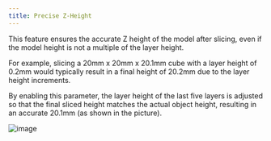 ```yaml
---
title: Precise Z-Height
---
```


This feature ensures the accurate Z height of the model after slicing, even if the model height is not a multiple of the layer height.

For example, slicing a 20mm x 20mm x 20.1mm cube with a layer height of 0.2mm would typically result in a final height of 20.2mm due to the layer height increments.

By enabling this parameter, the layer height of the last five layers is adjusted so that the final sliced height matches the actual object height, resulting in an accurate 20.1mm (as shown in the picture).

![image](https://github.com/SoftFever/OrcaSlicer/assets/103989404/e2d4efab-a8f4-4df6-baa6-42f526ac83ec)
